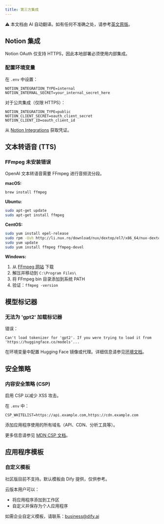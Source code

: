```yaml
---
title: 第三方集成
---
```


<Note> ⚠️ 本文档由 AI 自动翻译。如有任何不准确之处，请参考[英文原版](/en/self-hosting/troubleshooting/integrations)。</Note>

## Notion 集成

Notion OAuth 仅支持 HTTPS，因此本地部署必须使用内部集成。

### 配置环境变量

在 `.env` 中设置：

```
NOTION_INTEGRATION_TYPE=internal
NOTION_INTERNAL_SECRET=your_internal_secret_here
```

对于公共集成（仅限 HTTPS）：
```
NOTION_INTEGRATION_TYPE=public
NOTION_CLIENT_SECRET=oauth_client_secret
NOTION_CLIENT_ID=oauth_client_id
```

从 [Notion Integrations](https://www.notion.so/my-integrations) 获取凭证。

## 文本转语音 (TTS)

### FFmpeg 未安装错误

OpenAI 文本转语音需要 FFmpeg 进行音频流分段。

**macOS:**
```bash
brew install ffmpeg
```

**Ubuntu:**
```bash
sudo apt-get update
sudo apt-get install ffmpeg
```

**CentOS:**
```bash
sudo yum install epel-release
sudo rpm -Uvh http://li.nux.ro/download/nux/dextop/el7/x86_64/nux-dextop-release-0-5.el7.nux.noarch.rpm
sudo yum update
sudo yum install ffmpeg ffmpeg-devel
```

**Windows:**
1. 从 [FFmpeg 网站](https://ffmpeg.org/download.html) 下载
2. 解压并移动到 `C:\Program Files\`
3. 将 FFmpeg bin 目录添加到系统 PATH
4. 验证：`ffmpeg -version`

## 模型标记器

### 无法为 'gpt2' 加载标记器

错误：
```
Can't load tokenizer for 'gpt2'. If you were trying to load it from 'https://huggingface.co/models'...
```

在环境变量中配置 Hugging Face 镜像或代理。详细信息请参见[环境文档](https://docs.dify.ai/getting-started/install-self-hosted/environments)。

## 安全策略

### 内容安全策略 (CSP)

启用 CSP 以减少 XSS 攻击。

在 `.env` 中：
```
CSP_WHITELIST=https://api.example.com,https://cdn.example.com
```

添加应用程序使用的所有域名（API、CDN、分析工具等）。

更多信息请参见 [MDN CSP 文档](https://developer.mozilla.org/en-US/docs/Web/HTTP/CSP)。

## 应用程序模板

### 自定义模板

社区版目前不支持。默认模板由 Dify 提供，仅供参考。

云版本用户可以：
- 将应用程序添加到工作区
- 自定义并保存为个人应用程序

如需企业自定义模板，请联系：business@dify.ai